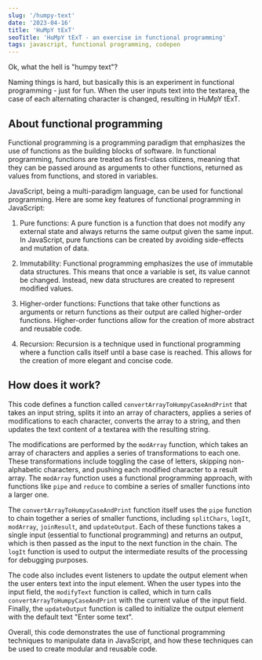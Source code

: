 ```yaml
---
slug: '/humpy-text'
date: '2023-04-16'
title: 'HuMpY tExT'
seoTitle: 'HuMpY tExT - an exercise in functional programming'
tags: javascript, functional programming, codepen
---
```



Ok, what the hell is "humpy text"?

Naming things is hard, but basically this is an experiment in functional programming - just for fun. When the user inputs text into the textarea, the case of each alternating character is changed, resulting in HuMpY tExT.

<Pen hash="MWWoPJK" height="375" defaultTab="result" editable={false} />

## About functional programming

Functional programming is a programming paradigm that emphasizes the use of functions as the building blocks of software. In functional programming, functions are treated as first-class citizens, meaning that they can be passed around as arguments to other functions, returned as values from functions, and stored in variables.

JavaScript, being a multi-paradigm language, can be used for functional programming. Here are some key features of functional programming in JavaScript:

1. Pure functions: A pure function is a function that does not modify any external state and always returns the same output given the same input. In JavaScript, pure functions can be created by avoiding side-effects and mutation of data.

2. Immutability: Functional programming emphasizes the use of immutable data structures. This means that once a variable is set, its value cannot be changed. Instead, new data structures are created to represent modified values.

3. Higher-order functions: Functions that take other functions as arguments or return functions as their output are called higher-order functions. Higher-order functions allow for the creation of more abstract and reusable code.

4. Recursion: Recursion is a technique used in functional programming where a function calls itself until a base case is reached. This allows for the creation of more elegant and concise code.

## How does it work?

This code defines a function called `convertArrayToHumpyCaseAndPrint` that takes an input string, splits it into an array of characters, applies a series of modifications to each character, converts the array to a string, and then updates the text content of a textarea with the resulting string.

The modifications are performed by the `modArray` function, which takes an array of characters and applies a series of transformations to each one. These transformations include toggling the case of letters, skipping non-alphabetic characters, and pushing each modified character to a result array. The `modArray` function uses a functional programming approach, with functions like `pipe` and `reduce` to combine a series of smaller functions into a larger one.

The `convertArrayToHumpyCaseAndPrint` function itself uses the `pipe` function to chain together a series of smaller functions, including `splitChars`, `logIt`, `modArray`, `joinResult`, and `updateOutput`. Each of these functions takes a single input (essential to functional programming) and returns an output, which is then passed as the input to the next function in the chain. The `logIt` function is used to output the intermediate results of the processing for debugging purposes.

The code also includes event listeners to update the output element when the user enters text into the input element. When the user types into the input field, the `modifyText` function is called, which in turn calls `convertArrayToHumpyCaseAndPrint` with the current value of the input field. Finally, the `updateOutput` function is called to initialize the output element with the default text "Enter some text".

Overall, this code demonstrates the use of functional programming techniques to manipulate data in JavaScript, and how these techniques can be used to create modular and reusable code.
